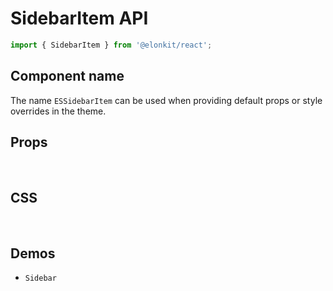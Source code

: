 
<Meta title="Components API/SidebarItem" />

# SidebarItem API

```js
import { SidebarItem } from '@elonkit/react';
```

## Component name

The name `ESSidebarItem` can be used when providing default props or style overrides in the theme.

## Props

<TableInterface name="SidebarItemProps" variant="props" />

<br />

## CSS

<TableInterface name="SidebarItemClasses" variant="css" />

<br />

## Demos

<ul>
  <li>
    <LinkTo kind="components-sidebar" story="demo">
      <code>Sidebar</code>
    </LinkTo>
  </li>
</ul>

